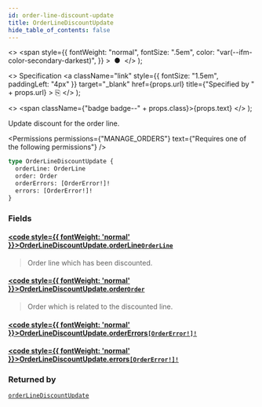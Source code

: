 ```yaml
---
id: order-line-discount-update
title: OrderLineDiscountUpdate
hide_table_of_contents: false
---
```


  <>
    <span
      style={{
        fontWeight: "normal",
        fontSize: ".5em",
        color: "var(--ifm-color-secondary-darkest)",
      }}
    >
      &nbsp;●&nbsp;
    </span>
  </>
);

  <>
    Specification
    <a
      className="link"
      style={{ fontSize: "1.5em", paddingLeft: "4px" }}
      target="\_blank"
      href={props.url}
      title={"Specified by " + props.url}
    >
      ⎘
    </a>
  </>
);

  <>
    <span className={"badge badge--" + props.class}>{props.text}</span>
  </>
);

Update discount for the order line.

<Permissions
  permissions={"MANAGE_ORDERS"}
  text={"Requires one of the following permissions"}
/>

```graphql
type OrderLineDiscountUpdate {
  orderLine: OrderLine
  order: Order
  orderErrors: [OrderError!]!
  errors: [OrderError!]!
}
```

### Fields

#### [<code style={{ fontWeight: 'normal' }}>OrderLineDiscountUpdate.<b>orderLine</b></code>](#)<Bullet />[`OrderLine`](../../../api-reference/orders/objects/order-line) <Badge class="secondary" text="object"/> <Badge class="secondary" text="orders"/>

> Order line which has been discounted.

#### [<code style={{ fontWeight: 'normal' }}>OrderLineDiscountUpdate.<b>order</b></code>](#)<Bullet />[`Order`](../../../api-reference/orders/objects/order) <Badge class="secondary" text="object"/> <Badge class="secondary" text="orders"/>

> Order which is related to the discounted line.

#### [<code style={{ fontWeight: 'normal' }}>OrderLineDiscountUpdate.<b>orderErrors</b></code>](#)<Bullet />[`[OrderError!]!`](../../../api-reference/orders/objects/order-error) <Badge class="secondary" text="non-null"/> <Badge class="secondary" text="object"/> <Badge class="secondary" text="orders"/>

>

#### [<code style={{ fontWeight: 'normal' }}>OrderLineDiscountUpdate.<b>errors</b></code>](#)<Bullet />[`[OrderError!]!`](../../../api-reference/orders/objects/order-error) <Badge class="secondary" text="non-null"/> <Badge class="secondary" text="object"/> <Badge class="secondary" text="orders"/>

>

### Returned by

[`orderLineDiscountUpdate`](../../../api-reference/orders/mutations/order-line-discount-update) <Badge class="secondary" text="mutation"/>

